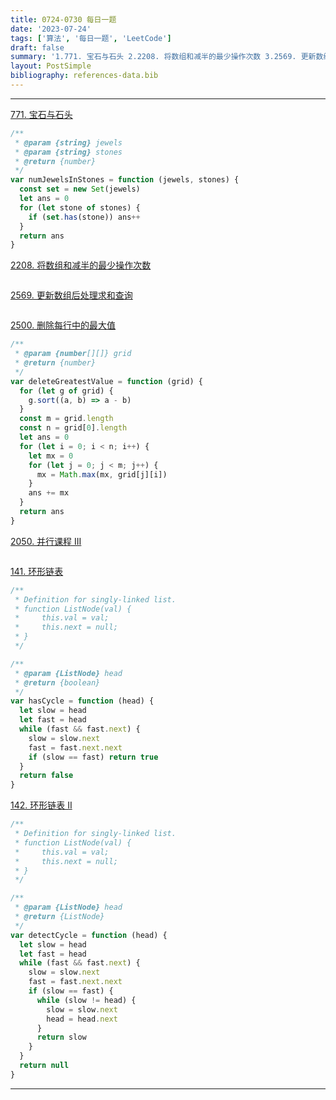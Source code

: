 ```yaml
---
title: 0724-0730 每日一题
date: '2023-07-24'
tags: ['算法', '每日一题', 'LeetCode']
draft: false
summary: '1.771. 宝石与石头 2.2208. 将数组和减半的最少操作次数 3.2569. 更新数组后处理求和查询 4.2500. 删除每行中的最大值 5.2050. 并行课程 III 6.141. 环形链表 7.142. 环形链表 II'
layout: PostSimple
bibliography: references-data.bib
---
```


---

[771. 宝石与石头](https://leetcode.cn/problems/jewels-and-stones/)

```js
/**
 * @param {string} jewels
 * @param {string} stones
 * @return {number}
 */
var numJewelsInStones = function (jewels, stones) {
  const set = new Set(jewels)
  let ans = 0
  for (let stone of stones) {
    if (set.has(stone)) ans++
  }
  return ans
}
```

[2208. 将数组和减半的最少操作次数](https://leetcode.cn/problems/minimum-operations-to-halve-array-sum/)

```js

```

[2569. 更新数组后处理求和查询](https://leetcode.cn/problems/handling-sum-queries-after-update/)

```js

```

[2500. 删除每行中的最大值](https://leetcode.cn/problems/delete-greatest-value-in-each-row/)

```js
/**
 * @param {number[][]} grid
 * @return {number}
 */
var deleteGreatestValue = function (grid) {
  for (let g of grid) {
    g.sort((a, b) => a - b)
  }
  const m = grid.length
  const n = grid[0].length
  let ans = 0
  for (let i = 0; i < n; i++) {
    let mx = 0
    for (let j = 0; j < m; j++) {
      mx = Math.max(mx, grid[j][i])
    }
    ans += mx
  }
  return ans
}
```

[2050. 并行课程 III](https://leetcode.cn/problems/parallel-courses-iii/)

```js

```

[141. 环形链表](https://leetcode.cn/problems/linked-list-cycle/)

```js
/**
 * Definition for singly-linked list.
 * function ListNode(val) {
 *     this.val = val;
 *     this.next = null;
 * }
 */

/**
 * @param {ListNode} head
 * @return {boolean}
 */
var hasCycle = function (head) {
  let slow = head
  let fast = head
  while (fast && fast.next) {
    slow = slow.next
    fast = fast.next.next
    if (slow == fast) return true
  }
  return false
}
```

[142. 环形链表 II](https://leetcode.cn/problems/linked-list-cycle-ii/)

```js
/**
 * Definition for singly-linked list.
 * function ListNode(val) {
 *     this.val = val;
 *     this.next = null;
 * }
 */

/**
 * @param {ListNode} head
 * @return {ListNode}
 */
var detectCycle = function (head) {
  let slow = head
  let fast = head
  while (fast && fast.next) {
    slow = slow.next
    fast = fast.next.next
    if (slow == fast) {
      while (slow != head) {
        slow = slow.next
        head = head.next
      }
      return slow
    }
  }
  return null
}
```

---
